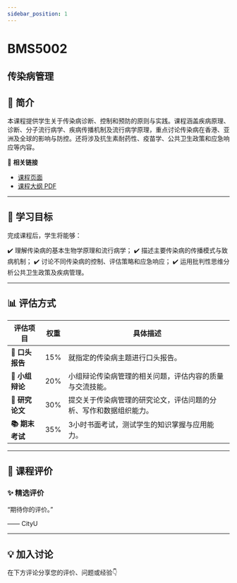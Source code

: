 ```yaml
---
sidebar_position: 1
---
```


# BMS5002
## 传染病管理

## **📘 简介**
本课程提供学生关于传染病诊断、控制和预防的原则与实践。课程涵盖疾病原理、诊断、分子流行病学、疾病传播机制及流行病学原理，重点讨论传染病在香港、亚洲及全球的影响与防控。还将涉及抗生素耐药性、疫苗学、公共卫生政策和应急响应等内容。

🔗 **相关链接**
- [课程页面](https://www.cityu.edu.hk/catalogue/pg/202425/course/BMS5002.htm)
- [课程大纲 PDF](https://www.cityu.edu.hk/catalogue/pg/202425/course/BMS5002.pdf)

---

## **🎯 学习目标**

完成课程后，学生将能够：

✔️ 理解传染病的基本生物学原理和流行病学；
✔️ 描述主要传染病的传播模式与致病机制；
✔️ 讨论不同传染病的控制、评估策略和应急响应；
✔️ 运用批判性思维分析公共卫生政策及疾病管理。

---

## **📊 评估方式**

| **评估项目**          | **权重** | **具体描述**                                                                                     |
|----------------------|---------|-----------------------------------------------------------------------------------------------|
| **📝 口头报告**        | 15%     | 就指定的传染病主题进行口头报告。                                                               |
| **💬 小组辩论**        | 20%     | 小组辩论传染病管理的相关问题，评估内容的质量与交流技能。                                          |
| **📄 研究论文**        | 30%     | 提交关于传染病管理的研究论文，评估问题的分析、写作和数据组织能力。                               |
| **📚 期末考试**        | 35%     | 3小时书面考试，测试学生的知识掌握与应用能力。                                                    |

---

## **💬 课程评价**

### ✨ **精选评价**
<div className={commentStyles.commentBox}>
    <p className={commentStyles.commentText}>
        “期待你的评价。”
    </p>
    <p className={commentStyles.commentAuthor}>—— CityU</p>
</div>

---

## **💡 加入讨论**

在下方评论分享您的评价、问题或经验👇
<Utterances />